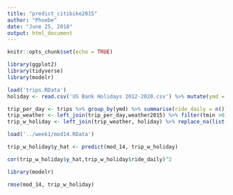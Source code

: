 ```yaml
---
title: "predict_citibike2015"
author: "Phoebe"
date: "June 25, 2018"
output: html_document
---
```


```r
knitr::opts_chunk$set(echo = TRUE)
```

```r
library(ggplot2)
library(tidyverse)
library(modelr)

load('trips.RData')
holiday <- read.csv('US Bank Holidays 2012-2020.csv') %>% mutate(ymd = as.Date(Date, "%m/%d/%Y")) %>% select(ymd, Bank.Holiday)

trip_per_day <- trips %>% group_by(ymd) %>% summarise(ride_daily = n())
trip_weather <- left_join(trip_per_day,weather2015) %>% filter(tmin >0)
trip_w_holiday <- left_join(trip_weather, holiday) %>% replace_na(list(Bank.Holiday = "FALSE")) 


```

```r
load('../week1/mod14.RData')

trip_w_holiday$y_hat <- predict(mod_14, trip_w_holiday)

cor(trip_w_holiday$y_hat,trip_w_holiday$ride_daily)^2 

library(modelr)

rmse(mod_14, trip_w_holiday)

```